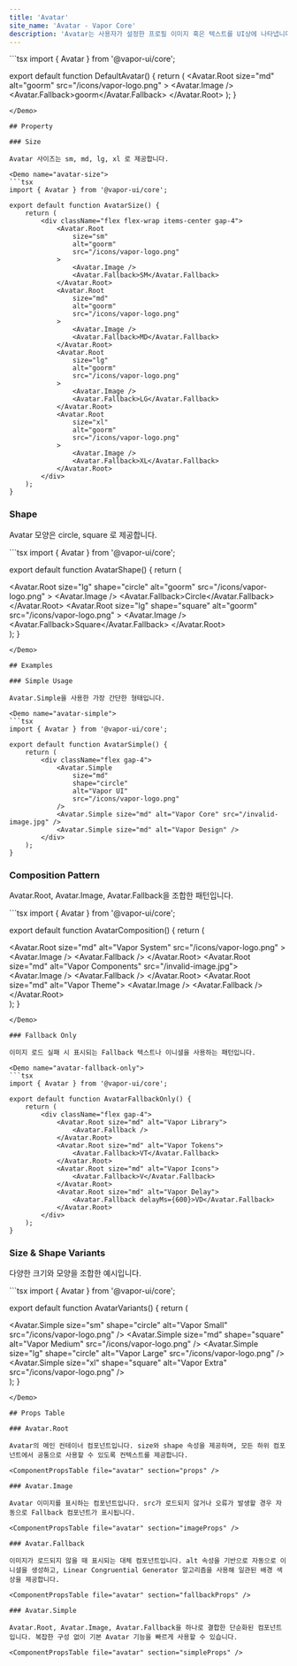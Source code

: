 ```yaml
---
title: 'Avatar'
site_name: 'Avatar - Vapor Core'
description: 'Avatar는 사용자가 설정한 프로필 이미지 혹은 텍스트를 UI상에 나타냅니다.'
---
```


<Demo name="default-avatar">
```tsx
import { Avatar } from '@vapor-ui/core';

export default function DefaultAvatar() {
    return (
        <Avatar.Root
            size="md"
            alt="goorm"
            src="/icons/vapor-logo.png"
        >
            <Avatar.Image />
            <Avatar.Fallback>goorm</Avatar.Fallback>
        </Avatar.Root>
    );
}
```
</Demo>

## Property

### Size

Avatar 사이즈는 sm, md, lg, xl 로 제공합니다.

<Demo name="avatar-size">
```tsx
import { Avatar } from '@vapor-ui/core';

export default function AvatarSize() {
    return (
        <div className="flex flex-wrap items-center gap-4">
            <Avatar.Root
                size="sm"
                alt="goorm"
                src="/icons/vapor-logo.png"
            >
                <Avatar.Image />
                <Avatar.Fallback>SM</Avatar.Fallback>
            </Avatar.Root>
            <Avatar.Root
                size="md"
                alt="goorm"
                src="/icons/vapor-logo.png"
            >
                <Avatar.Image />
                <Avatar.Fallback>MD</Avatar.Fallback>
            </Avatar.Root>
            <Avatar.Root
                size="lg"
                alt="goorm"
                src="/icons/vapor-logo.png"
            >
                <Avatar.Image />
                <Avatar.Fallback>LG</Avatar.Fallback>
            </Avatar.Root>
            <Avatar.Root
                size="xl"
                alt="goorm"
                src="/icons/vapor-logo.png"
            >
                <Avatar.Image />
                <Avatar.Fallback>XL</Avatar.Fallback>
            </Avatar.Root>
        </div>
    );
}
```
</Demo>

### Shape

Avatar 모양은 circle, square 로 제공합니다.

<Demo name="avatar-shape">
```tsx
import { Avatar } from '@vapor-ui/core';

export default function AvatarShape() {
    return (
        <div className="flex flex-wrap items-center gap-4">
            <Avatar.Root
                size="lg"
                shape="circle"
                alt="goorm"
                src="/icons/vapor-logo.png"
            >
                <Avatar.Image />
                <Avatar.Fallback>Circle</Avatar.Fallback>
            </Avatar.Root>
            <Avatar.Root
                size="lg"
                shape="square"
                alt="goorm"
                src="/icons/vapor-logo.png"
            >
                <Avatar.Image />
                <Avatar.Fallback>Square</Avatar.Fallback>
            </Avatar.Root>
        </div>
    );
}
```
</Demo>

## Examples

### Simple Usage

Avatar.Simple을 사용한 가장 간단한 형태입니다.

<Demo name="avatar-simple">
```tsx
import { Avatar } from '@vapor-ui/core';

export default function AvatarSimple() {
    return (
        <div className="flex gap-4">
            <Avatar.Simple
                size="md"
                shape="circle"
                alt="Vapor UI"
                src="/icons/vapor-logo.png"
            />
            <Avatar.Simple size="md" alt="Vapor Core" src="/invalid-image.jpg" />
            <Avatar.Simple size="md" alt="Vapor Design" />
        </div>
    );
}
```
</Demo>

### Composition Pattern

Avatar.Root, Avatar.Image, Avatar.Fallback을 조합한 패턴입니다.

<Demo name="avatar-composition">
```tsx
import { Avatar } from '@vapor-ui/core';

export default function AvatarComposition() {
    return (
        <div className="flex gap-4">
            <Avatar.Root
                size="md"
                alt="Vapor System"
                src="/icons/vapor-logo.png"
            >
                <Avatar.Image />
                <Avatar.Fallback />
            </Avatar.Root>
            <Avatar.Root size="md" alt="Vapor Components" src="/invalid-image.jpg">
                <Avatar.Image />
                <Avatar.Fallback />
            </Avatar.Root>
            <Avatar.Root size="md" alt="Vapor Theme">
                <Avatar.Image />
                <Avatar.Fallback />
            </Avatar.Root>
        </div>
    );
}
```
</Demo>

### Fallback Only

이미지 로드 실패 시 표시되는 Fallback 텍스트나 이니셜을 사용하는 패턴입니다.

<Demo name="avatar-fallback-only">
```tsx
import { Avatar } from '@vapor-ui/core';

export default function AvatarFallbackOnly() {
    return (
        <div className="flex gap-4">
            <Avatar.Root size="md" alt="Vapor Library">
                <Avatar.Fallback />
            </Avatar.Root>
            <Avatar.Root size="md" alt="Vapor Tokens">
                <Avatar.Fallback>VT</Avatar.Fallback>
            </Avatar.Root>
            <Avatar.Root size="md" alt="Vapor Icons">
                <Avatar.Fallback>V</Avatar.Fallback>
            </Avatar.Root>
            <Avatar.Root size="md" alt="Vapor Delay">
                <Avatar.Fallback delayMs={600}>VD</Avatar.Fallback>
            </Avatar.Root>
        </div>
    );
}
```
</Demo>

### Size & Shape Variants

다양한 크기와 모양을 조합한 예시입니다.

<Demo name="avatar-variants">
```tsx
import { Avatar } from '@vapor-ui/core';

export default function AvatarVariants() {
    return (
        <div className="flex items-center gap-4">
            <Avatar.Simple
                size="sm"
                shape="circle"
                alt="Vapor Small"
                src="/icons/vapor-logo.png"
            />
            <Avatar.Simple
                size="md"
                shape="square"
                alt="Vapor Medium"
                src="/icons/vapor-logo.png"
            />
            <Avatar.Simple
                size="lg"
                shape="circle"
                alt="Vapor Large"
                src="/icons/vapor-logo.png"
            />
            <Avatar.Simple
                size="xl"
                shape="square"
                alt="Vapor Extra"
                src="/icons/vapor-logo.png"
            />
        </div>
    );
}
```
</Demo>

## Props Table

### Avatar.Root

Avatar의 메인 컨테이너 컴포넌트입니다. size와 shape 속성을 제공하며, 모든 하위 컴포넌트에서 공통으로 사용할 수 있도록 컨텍스트를 제공합니다.

<ComponentPropsTable file="avatar" section="props" />

### Avatar.Image

Avatar 이미지를 표시하는 컴포넌트입니다. src가 로드되지 않거나 오류가 발생할 경우 자동으로 Fallback 컴포넌트가 표시됩니다.

<ComponentPropsTable file="avatar" section="imageProps" />

### Avatar.Fallback

이미지가 로드되지 않을 때 표시되는 대체 컴포넌트입니다. alt 속성을 기반으로 자동으로 이니셜을 생성하고, Linear Congruential Generator 알고리즘을 사용해 일관된 배경 색상을 제공합니다.

<ComponentPropsTable file="avatar" section="fallbackProps" />

### Avatar.Simple

Avatar.Root, Avatar.Image, Avatar.Fallback을 하나로 결합한 단순화된 컴포넌트입니다. 복잡한 구성 없이 기본 Avatar 기능을 빠르게 사용할 수 있습니다.

<ComponentPropsTable file="avatar" section="simpleProps" />

